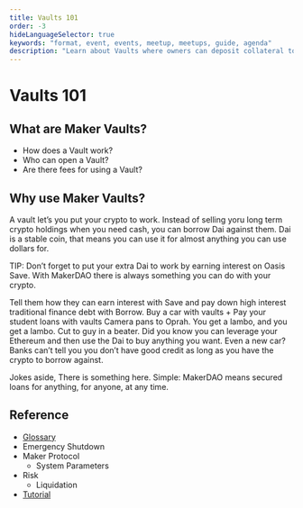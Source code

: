 ```yaml
---
title: Vaults 101
order: -3
hideLanguageSelector: true
keywords: "format, event, events, meetup, meetups, guide, agenda"
description: "Learn about Vaults where owners can deposit collateral to generate Dai."
---
```


# Vaults 101

## What are Maker Vaults?

- How does a Vault work?
- Who can open a Vault?
- Are there fees for using a Vault?

## Why use Maker Vaults?

A vault let’s you put your crypto to work. Instead of selling yoru long term crypto holdings when you need cash, you can borrow Dai against them. Dai is a stable coin, that means you can use it for almost anything you can use dollars for.

TIP: Don’t forget to put your extra Dai to work by earning interest on Oasis Save. With MakerDAO there is always something you can do with your crypto.

Tell them how they can earn interest with Save and pay down high interest traditional finance debt with Borrow.
Buy a car with vaults + Pay your student loans with vaults 
Camera pans to Oprah. You get a lambo, and you get a lambo. Cut to guy in a beater. Did you know you can leverage your Ethereum and then use the Dai to buy anything you want. Even a new car? Banks can’t tell you you don’t have good credit as long as you have the crypto to borrow against.

Jokes aside, There is something here. 
Simple: MakerDAO means secured loans for anything, for anyone, at any time.

<Column>

<Box>

## Reference

- [Glossary]()
- Emergency Shutdown
- Maker Protocol
  - System Parameters
- Risk
  - Liquidation
- [Tutorial](/learn/vaults03/vaults-tutorial.mdx/)

</Box>

</Column>